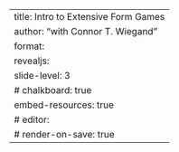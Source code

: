 ---
title: Intro to Extensive Form Games
author: "[with]{.with} Connor T. Wiegand"
format: 
   revealjs:
      slide-level: 3
      # chalkboard: true
      embed-resources: true
# editor:
#    render-on-save: true
---